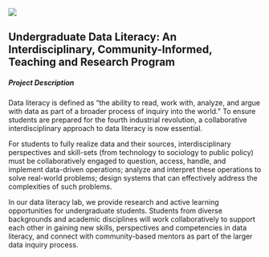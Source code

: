 :::{.header-div}
![](images/uazcastimage.png)
:::





## Undergraduate Data Literacy: An Interdisciplinary, Community-Informed, Teaching and Research Program

##### Project Description
::: {.padding}
Data literacy is defined as "the ability to read, work with, analyze, and argue with data as part of a broader process of inquiry into the world." To ensure students are prepared for the fourth industrial revolution, a collaborative interdisciplinary approach to data literacy is now essential.

For students to fully realize data and their sources, interdisciplinary perspectives and skill-sets (from technology to sociology to public policy) must be collaboratively engaged to question, access, handle, and implement data-driven operations; analyze and interpret these operations to solve real-world problems; design systems that can effectively address the complexities of such problems.

In our data literacy lab, we provide research and active learning opportunities for undergraduate students. Students from diverse backgrounds and academic disciplines will work collaboratively to support each other in gaining new skills, perspectives and competencies in data literacy, and connect with community-based mentors as part of the larger data inquiry process.
:::